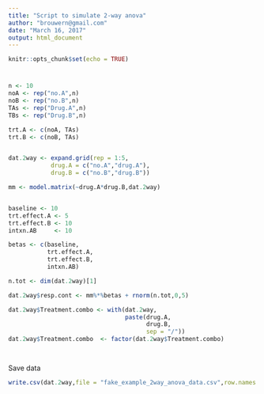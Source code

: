 ```yaml
---
title: "Script to simulate 2-way anova"
author: "brouwern@gmail.com"
date: "March 16, 2017"
output: html_document
---
```


```r
knitr::opts_chunk$set(echo = TRUE)
```

# 
```r
n <- 10
noA <- rep("no.A",n)
noB <- rep("no.B",n)
TAs <- rep("Drug.A",n)
TBs <- rep("Drug.B",n)

trt.A <- c(noA, TAs)
trt.B <- c(noB, TAs)


dat.2way <- expand.grid(rep = 1:5,
            drug.A = c("no.A","drug.A"),
            drug.B = c("no.B","drug.B"))

mm <- model.matrix(~drug.A*drug.B,dat.2way)


baseline <- 10
trt.effect.A <- 5
trt.effect.B <- 10
intxn.AB     <- 10

betas <- c(baseline, 
           trt.effect.A,
           trt.effect.B,
           intxn.AB)

n.tot <- dim(dat.2way)[1]

dat.2way$resp.cont <- mm%*%betas + rnorm(n.tot,0,5)

dat.2way$Treatment.combo <- with(dat.2way,
                                 paste(drug.A,
                                       drug.B,
                                       sep = "/"))
dat.2way$Treatment.combo  <- factor(dat.2way$Treatment.combo)




```



Save data
```r
write.csv(dat.2way,file = "fake_example_2way_anova_data.csv",row.names = F)
```




